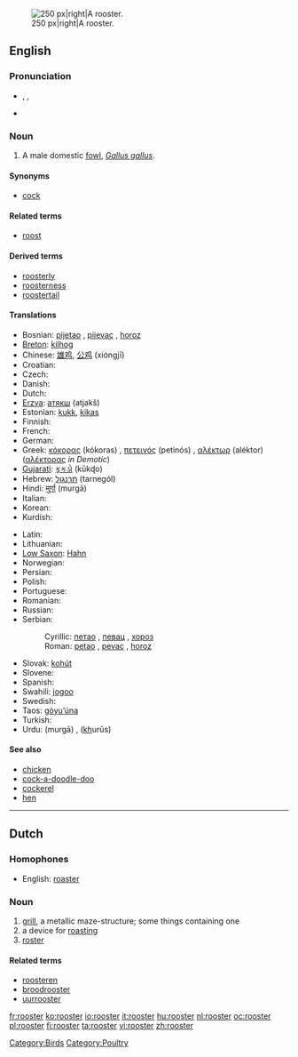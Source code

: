[[Image:Rooster04 adjusted.jpg|thumb|250 px|right|A rooster.]]
==English==
{{wikipedia}}

===Pronunciation===
* {{enPR|roo͞'stər}}, {{IPA|/ˈruːstə(r)/}}, {{SAMPA|/"ru:st@(r)/}}
* {{audio|en-us-rooster.ogg|Audio (US)}}
*: {{rhymes|uːstə(r)}}

===Noun===
{{en-noun}}

# A male domestic [[fowl]], ''[[Gallus gallus]]''.

====Synonyms====
* [[cock]]

====Related terms====
* [[roost]]

====Derived terms====
* [[roosterly]]
* [[roosterness]]
* [[roostertail]]

====Translations====
{{trans-top|male domestic fowl}}
* Bosnian: [[pijetao]] {{m}}, [[pijevac]] {{m}}, [[horoz]] {{m}}
* [[Breton]]: [[kilhog]] {{m}}
* Chinese: [[雄鸡]], [[公鸡]] (xióngjī)
* Croatian: {{t+|hr|pijetao|m}}
* Czech: {{t-|cs|kohout|m}}
* Danish: {{t-|da|hane|c}}
* Dutch: {{t+|nl|haan|m}}
* [[Erzya]]: [[атякш]] (atjakš)
* Estonian: [[kukk]], [[kikas]]
* Finnish: {{t+|fi|kukko}}
* French: {{t+|fr|coq|m}}
* German: {{t+|de|Hahn|m}}
* Greek: [[κόκορας]] (kókoras) {{m}}, [[πετεινός]] (petinós) {{m}}, [[αλέκτωρ]] (aléktor) ([[αλέκτορας]] ''in Demotic'') {{m}}
* [[Gujarati]]: [[કૂકડો]] (kūkɖo) {{m}}
* Hebrew: [[תרנגול]] (tarnegól) {{m}}
* Hindi: [[मुर्ग़ा]] (mur<u>g</u>ā) {{m}}
* Italian: {{t+|it|gallo|m}}
* Korean: {{t-|ko|수닭|tr=sudak|sc=Hang}}
* Kurdish: {{KUchar|[[که‌ڵه‌شێر]]}}
{{trans-mid}}
* Latin: {{t+|la|gallus|m}}
* Lithuanian: {{t+|lt|gaidys|m|xs=Lithuanian}}
* [[Low Saxon]]: [[Hahn]] {{m}}
* Norwegian: {{t+|no|hane|m}}
* Persian: {{t+|fa|خروس|sc=fa-Arab|xs=Persian}}
* Polish: {{t+|pl|kogut|m}}
* Portuguese: {{t+|pt|galo|m}}
* Romanian: {{t-|ro|cocoş|m}}
* Russian: {{t+|ru|петух|m|tr=petúx|sc=Cyrl}}
* Serbian:
*: Cyrillic: [[петао]] {{m}}, [[певац]] {{m}}, [[хороз]] {{m}}
*: Roman: [[petao]] {{m}}, [[pevac]] {{m}}, [[horoz]] {{m}}
* Slovak: [[kohút]] {{m}}
* Slovene: {{t+|sl|petelin|m}}
* Spanish: {{t+|es|gallo|m}}
* Swahili: [[jogoo]]
* Swedish: {{t+|sv|tupp|c}}
* Taos: [[gòyu’úna]]
* Turkish: {{t+|tr|horoz}}
* Urdu: {{ur-Arab|[[مرغا]]}} (mur<u>g</u>ā) {{m}}, {{ur-Arab|[[خروس]]}} (<u>kh</u>urūs) {{m}}
{{trans-bottom}}

====See also====
* [[chicken]]
* [[cock-a-doodle-doo]]
* [[cockerel]]
* [[hen]]

[[Category:Birds]]
[[Category:Poultry]]

----

==Dutch==

===Homophones===
* English: [[roaster]]

===Noun===
{{nl-noun|roosters|roostertje}} {{m}}

# [[grill]], a metallic maze-structure; some things containing one
# a device for [[roasting]]
# [[roster]]

====Related terms====
* [[roosteren]]
* [[broodrooster]]
* [[uurrooster]]

[[fr:rooster]]
[[ko:rooster]]
[[io:rooster]]
[[it:rooster]]
[[hu:rooster]]
[[nl:rooster]]
[[oc:rooster]]
[[pl:rooster]]
[[fi:rooster]]
[[ta:rooster]]
[[vi:rooster]]
[[zh:rooster]]